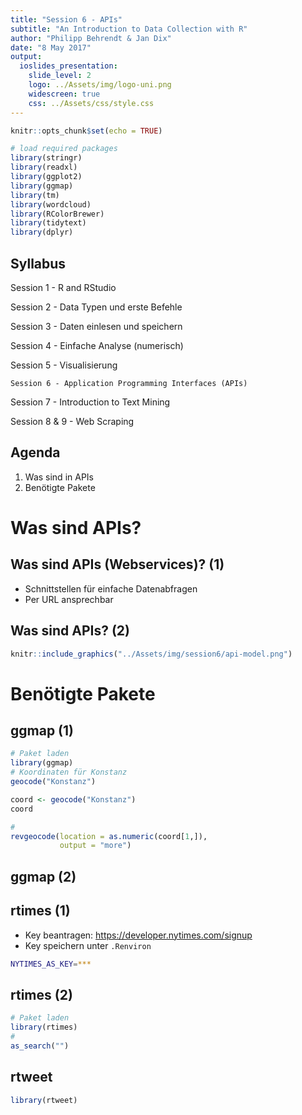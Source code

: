 ```yaml
---
title: "Session 6 - APIs"
subtitle: "An Introduction to Data Collection with R"
author: "Philipp Behrendt & Jan Dix"
date: "8 May 2017"
output: 
  ioslides_presentation:
    slide_level: 2
    logo: ../Assets/img/logo-uni.png
    widescreen: true
    css: ../Assets/css/style.css
---
```


```r
knitr::opts_chunk$set(echo = TRUE)

# load required packages
library(stringr)
library(readxl)
library(ggplot2)
library(ggmap)
library(tm)
library(wordcloud)
library(RColorBrewer)
library(tidytext)
library(dplyr)
```

## Syllabus

Session 1 - R and RStudio

Session 2 - Data Typen und erste Befehle

Session 3 - Daten einlesen und speichern

Session 4 - Einfache Analyse (numerisch)

Session 5 - Visualisierung

`Session 6 - Application Programming Interfaces (APIs)`

Session 7 - Introduction to Text Mining

Session 8 & 9 - Web Scraping


## Agenda

1. Was sind in APIs
2. Benötigte Pakete

# Was sind APIs?

## Was sind APIs (Webservices)? (1)

- Schnittstellen für einfache Datenabfragen
- Per URL ansprechbar

## Was sind APIs? (2)

```r
knitr::include_graphics("../Assets/img/session6/api-model.png")
```


# Benötigte Pakete

## ggmap (1)

```r
# Paket laden
library(ggmap)
# Koordinaten für Konstanz
geocode("Konstanz")
```

```r
coord <- geocode("Konstanz")
coord
```


```r
# 
revgeocode(location = as.numeric(coord[1,]),
           output = "more")
```

## ggmap (2)



## rtimes (1)

- Key beantragen: [https://developer.nytimes.com/signup](https://developer.nytimes.com/signup)
- Key speichern unter `.Renviron`

```bash
NYTIMES_AS_KEY=***
```


## rtimes (2)

```r
# Paket laden
library(rtimes)
#
as_search("")

```


## rtweet

```r
library(rtweet)
```










